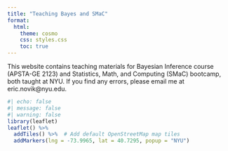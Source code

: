 ```yaml
---
title: "Teaching Bayes and SMaC"
format:
  html:
    theme: cosmo
    css: styles.css
    toc: true
---
```


This website contains teaching materials for Bayesian Inference course (APSTA-GE 2123) and Statistics, Math, and Computing (SMaC) bootcamp, both taught at NYU. If you find any errors, please email me at eric.novik\@nyu.edu.

```r
#| echo: false
#| message: false
#| warning: false
library(leaflet)
leaflet() %>%
  addTiles() %>%  # Add default OpenStreetMap map tiles
  addMarkers(lng = -73.9965, lat = 40.7295, popup = "NYU")
```

